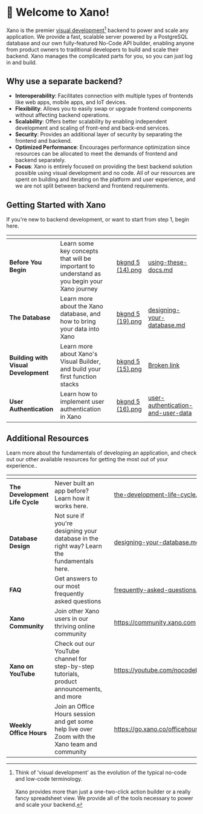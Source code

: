 # 👋 Welcome to Xano!

Xano is the premier [visual development](#user-content-fn-1)[^1] backend to power and scale any application. We provide a fast, scalable server powered by a PostgreSQL database and our own fully-featured No-Code API builder, enabling anyone from product owners to traditional developers to build and scale their backend. Xano manages the complicated parts for you, so you can just log in and build.

## Why use a separate backend?

* **Interoperability**: Facilitates connection with multiple types of frontends like web apps, mobile apps, and IoT devices.
* **Flexibility**: Allows you to easily swap or upgrade frontend components without affecting backend operations.
* **Scalability**: Offers better scalability by enabling independent development and scaling of front-end and back-end services.
* **Security**: Provides an additional layer of security by separating the frontend and backend.
* **Optimized Performance**: Encourages performance optimization since resources can be allocated to meet the demands of frontend and backend separately.
* **Focus**: Xano is entirely focused on providing the best backend solution possible using visual development and no code. All of our resources are spent on building and iterating on the platform and user experience, and we are not split between backend and frontend requirements.

## Getting Started with Xano

If you're new to backend development, or want to start from step 1, begin here.

<table data-card-size="large" data-view="cards"><thead><tr><th></th><th></th><th></th><th data-hidden data-card-cover data-type="files"></th><th data-hidden data-card-target data-type="content-ref"></th></tr></thead><tbody><tr><td><strong>Before You Begin</strong></td><td>Learn some key concepts that will be important to understand as you begin your Xano journey</td><td></td><td><a href=".gitbook/assets/bkgnd 5 (14).png">bkgnd 5 (14).png</a></td><td><a href="before-you-begin/using-these-docs.md">using-these-docs.md</a></td></tr><tr><td><strong>The Database</strong></td><td>Learn more about the Xano database, and how to bring your data into Xano</td><td></td><td><a href=".gitbook/assets/bkgnd 5 (19).png">bkgnd 5 (19).png</a></td><td><a href="the-database/designing-your-database.md">designing-your-database.md</a></td></tr><tr><td><strong>Building with Visual Development</strong></td><td>Learn more about Xano's Visual Builder, and build your first function stacks</td><td></td><td><a href=".gitbook/assets/bkgnd 5 (15).png">bkgnd 5 (15).png</a></td><td><a href="broken-reference">Broken link</a></td></tr><tr><td><strong>User Authentication</strong></td><td>Learn how to implement user authentication in Xano</td><td></td><td><a href=".gitbook/assets/bkgnd 5 (16).png">bkgnd 5 (16).png</a></td><td><a href="building-backend-features/user-authentication-and-user-data/">user-authentication-and-user-data</a></td></tr></tbody></table>

## Additional Resources

Learn more about the fundamentals of developing an application, and check out our other available resources for getting the most out of your experience..

<table data-card-size="large" data-view="cards"><thead><tr><th></th><th></th><th></th><th data-hidden data-card-target data-type="content-ref"></th><th data-hidden data-card-cover data-type="files"></th></tr></thead><tbody><tr><td><strong>The Development Life Cycle</strong></td><td>Never built an app before? Learn how it works here.</td><td></td><td><a href="before-you-begin/the-development-life-cycle.md">the-development-life-cycle.md</a></td><td><a href=".gitbook/assets/bkgnd 5 (20).png">bkgnd 5 (20).png</a></td></tr><tr><td><strong>Database Design</strong></td><td>Not sure if you're designing your database in the right way? Learn the fundamentals here.</td><td></td><td><a href="the-database/designing-your-database.md">designing-your-database.md</a></td><td><a href=".gitbook/assets/bkgnd 5 (21).png">bkgnd 5 (21).png</a></td></tr><tr><td><strong>FAQ</strong></td><td>Get answers to our most frequently asked questions</td><td></td><td><a href="frequently-asked-questions.md">frequently-asked-questions.md</a></td><td><a href=".gitbook/assets/bkgnd 5 (22).png">bkgnd 5 (22).png</a></td></tr><tr><td><strong>Xano Community</strong></td><td>Join other Xano users in our thriving online community</td><td></td><td><a href="https://community.xano.com">https://community.xano.com</a></td><td><a href=".gitbook/assets/bkgnd 5 (23).png">bkgnd 5 (23).png</a></td></tr><tr><td><strong>Xano on YouTube</strong></td><td>Check out our YouTube channel for step-by-step tutorials, product announcements, and more</td><td></td><td><a href="https://youtube.com/nocodebackend">https://youtube.com/nocodebackend</a></td><td><a href=".gitbook/assets/bkgnd 5 (24).png">bkgnd 5 (24).png</a></td></tr><tr><td><strong>Weekly Office Hours</strong></td><td>Join an Office Hours session and get some help live over Zoom with the Xano team and community</td><td></td><td><a href="https://go.xano.co/officehours">https://go.xano.co/officehours</a></td><td><a href=".gitbook/assets/bkgnd 5 (25).png">bkgnd 5 (25).png</a></td></tr></tbody></table>

[^1]: Think of 'visual development' as the evolution of the typical no-code and low-code terminology.\
    \
    Xano provides more than just a one-two-click action builder or a really fancy spreadsheet view. We provide all of the tools necessary to power and scale your backend.